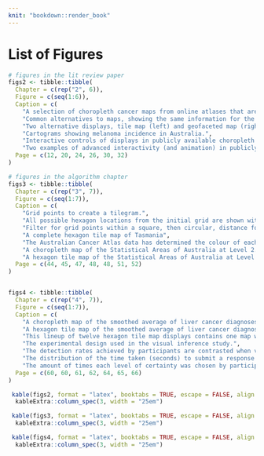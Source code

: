 ```yaml
---
knit: "bookdown::render_book"
---
```


# List of Figures {-}

```r
# figures in the lit review paper
figs2 <- tibble::tibble(
  Chapter = c(rep("2", 6)),
  Figure = c(seq(1:6)),
  Caption = c(
    "A selection of choropleth cancer maps from online atlases that are publicly available.",
    "Common alternatives to maps, showing the same information for the United States of America.",
    "Two alternative displays, tile map (left) and geofaceted map (right), showing state age-adjusted rate of incidence for lung and bronchus in the USA.",
    "Cartograms showing melanoma incidence in Australia.",
    "Interactive controls of displays in publicly available choropleth cancer maps",
    "Two examples of advanced interactivity (and animation) in publicly available choropleth cancer maps."),
  Page = c(12, 20, 24, 26, 30, 32)
)

# figures in the algorithm chapter
figs3 <- tibble::tibble(
  Chapter = c(rep("3", 7)),
  Figure = c(seq(1:7)),
  Caption = c(
    "Grid points to create a tilegram.",
    "All possible hexagon locations from the initial grid are shown with blue outlines.",
    "Filter for grid points within a square, then circular, distance for those closest to the centroid.",
    "A complete hexagon tile map of Tasmania",
    "The Australian Cancer Atlas data has determined the colour of each Statistical Area of Australian at Level 2",
    "A choropleth map of the Statistical Areas of Australia at Level 2.",
    "A hexagon tile map of the Statistical Areas of Australia at Level 2."), 
  Page = c(44, 45, 47, 48, 48, 51, 52)
)


figs4 <- tibble::tibble(
  Chapter = c(rep("4", 7)),
  Figure = c(seq(1:7)),
  Caption = c(
    "A choropleth map of the smoothed average of liver cancer diagnoses for Australian males.",
    "A hexagon tile map of the smoothed average of liver cancer diagnoses for Australian males.",
    "This lineup of twelve hexagon tile map displays contains one map with a real population related structure.",
    "The experimental design used in the visual inference study.",
    "The detection rates achieved by participants are contrasted when viewing the four replicates of the three trend models",
    "The distribution of the time taken (seconds) to submit a response for each combination of trend, whether the data plot was detected, and type of display, shown using horizontally jittered dotplots.",
    "The amount of times each level of certainty was chosen by participants when viewing hexagon tile map or choropleth displays."), 
  Page = c(60, 60, 61, 62, 64, 65, 66)
)
```



```r
 kable(figs2, format = "latex", booktabs = TRUE, escape = FALSE, align = "rrlr") %>% 
  kableExtra::column_spec(3, width = "25em")
```


```r
 kable(figs3, format = "latex", booktabs = TRUE, escape = FALSE, align = "rrlr") %>% 
  kableExtra::column_spec(3, width = "25em")
```


```r
 kable(figs4, format = "latex", booktabs = TRUE, escape = FALSE, align = "rrlr") %>% 
  kableExtra::column_spec(3, width = "25em")
```
